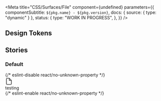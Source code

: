 

<Meta
  title="CSS/Surfaces/File"
  component={undefined}
  parameters={{
    componentSubtitle: `${pkg.name} - ${pkg.version}`,
    docs: { source: { type: "dynamic" } },
    status: {
      type: "WORK IN PROGRESS",
    },
  }}
/>

<Description markdown={readme} />

## Design Tokens

<DesignTokenDocBlock categoryName="File" viewType="table" />

## Stories

### Default

<Canvas>
  {/* eslint-disable react/no-unknown-property */}
  <Story name="Default">
    <div class="denhaag-file">
      <div class="denhaag-file__left">
        <svg xmlns="http://www.w3.org/2000/svg" width="24" height="25" viewBox="0 0 24 25" fill="none">
          <path
            d="M13 2.5H6C5.46957 2.5 4.96086 2.71071 4.58579 3.08579C4.21071 3.46086 4 3.96957 4 4.5V20.5C4 21.0304 4.21071 21.5391 4.58579 21.9142C4.96086 22.2893 5.46957 22.5 6 22.5H18C18.5304 22.5 19.0391 22.2893 19.4142 21.9142C19.7893 21.5391 20 21.0304 20 20.5V9.5L13 2.5Z"
            stroke="#4B4B4B"
            stroke-width="2"
            stroke-linecap="round"
            stroke-linejoin="round"
          />
          <path d="M13 2.5V9.5H20" stroke="#4B4B4B" stroke-width="2" stroke-linecap="round" stroke-linejoin="round" />
        </svg>
      </div>
      <div class="denhaag-file__right">testing</div>
    </div>
  </Story>
  {/* eslint-enable react/no-unknown-property */}
</Canvas>
